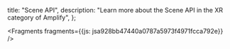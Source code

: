   title: "Scene API",
  description: "Learn more about the Scene API in the XR category of Amplify",
};






<Fragments fragments={{js: jsa928bb47440a0787a5973f4971fcca792e}} />